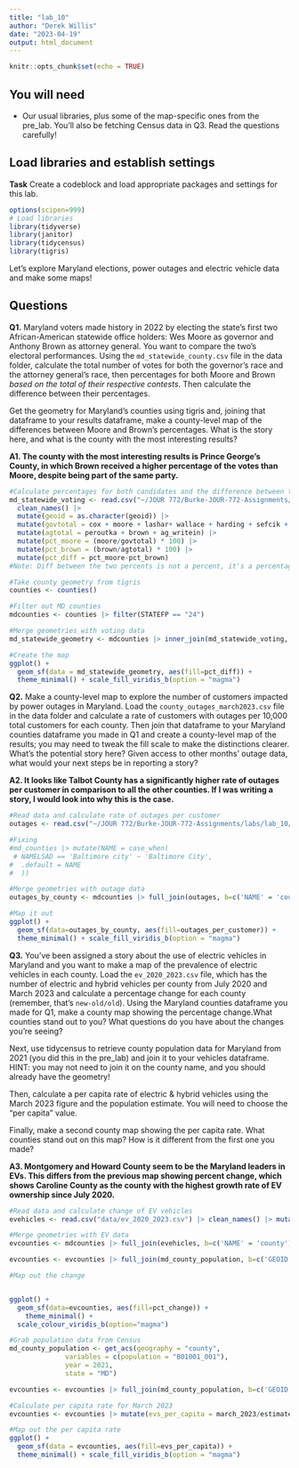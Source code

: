 ```yaml
---
title: "lab_10"
author: "Derek Willis"
date: "2023-04-19"
output: html_document
---
```


```r
knitr::opts_chunk$set(echo = TRUE)
```

## You will need

-   Our usual libraries, plus some of the map-specific ones from the pre_lab. You'll also be fetching Census data in Q3. Read the questions carefully!

## Load libraries and establish settings

**Task** Create a codeblock and load appropriate packages and settings for this lab.

```r
options(scipen=999)
# Load libraries
library(tidyverse)
library(janitor)
library(tidycensus)
library(tigris)
```

Let's explore Maryland elections, power outages and electric vehicle data and make some maps!

## Questions

**Q1.** Maryland voters made history in 2022 by electing the state's first two African-American statewide office holders: Wes Moore as governor and Anthony Brown as attorney general. You want to compare the two's electoral performances. Using the `md_statewide_county.csv` file in the data folder, calculate the total number of votes for both the governor's race and the attorney general's race, then percentages for both Moore and Brown *based on the total of their respective contests*. Then calculate the difference between their percentages.

Get the geometry for Maryland's counties using tigris and, joining that dataframe to your results dataframe, make a county-level map of the differences between Moore and Brown's percentages. What is the story here, and what is the county with the most interesting results?

**A1. The county with the most interesting results is Prince George's County, in which Brown received a higher percentage of the votes than Moore, despite being part of the same party.**

```r
#Calculate percentages for both candidates and the difference between them per county
md_statewide_voting <- read.csv("~/JOUR 772/Burke-JOUR-772-Assignments/labs/lab_10/data/md_statewide_county.csv") |> 
  clean_names() |> 
  mutate(geoid = as.character(geoid)) |>
  mutate(govtotal = cox + moore + lashar+ wallace + harding + sefcik + gov_writein) |>
  mutate(agtotal = peroutka + brown + ag_writein) |>
  mutate(pct_moore = (moore/govtotal) * 100) |>
  mutate(pct_brown = (brown/agtotal) * 100) |>
  mutate(pct_diff = pct_moore-pct_brown)
#Note: Diff between the two percents is not a percent, it's a percentage POINT. 
```

```r
#Take county geometry from tigris
counties <- counties()

#Filter out MD counties
mdcounties <- counties |> filter(STATEFP == "24")
```

```r
#Merge geometries with voting data
md_statewide_geometry <- mdcounties |> inner_join(md_statewide_voting, by=c('GEOID' = 'geoid'))

```

```r
#Create the map
ggplot() +
  geom_sf(data = md_statewide_geometry, aes(fill=pct_diff)) +
  theme_minimal() + scale_fill_viridis_b(option = "magma")
```

**Q2.** Make a county-level map to explore the number of customers impacted by power outages in Maryland. Load the `county_outages_march2023.csv` file in the data folder and calculate a rate of customers with outages per 10,000 total customers for each county. Then join that dataframe to your Maryland counties dataframe you made in Q1 and create a county-level map of the results; you may need to tweak the fill scale to make the distinctions clearer. What's the potential story here? Given access to other months' outage data, what would your next steps be in reporting a story?

**A2. It looks like Talbot County has a significantly higher rate of outages per customer in comparison to all the other counties. If I was writing a story, I would look into why this is the case.**

```r
#Read data and calculate rate of outages per customer
outages <- read.csv("~/JOUR 772/Burke-JOUR-772-Assignments/labs/lab_10/data/county_outages_march2023.csv") |> mutate(outages_per_customer = outage_customers/total_customers)

#Fixing
#md_counties |> mutate(NAME = case_when(
 # NAMELSAD == 'Baltimore city' ~ 'Baltimore City',
#  .default = NAME
#  ))
```

```r
#Merge geometries with outage data
outages_by_county <- mdcounties |> full_join(outages, b=c('NAME' = 'county'))
```

```r
#Map it out
ggplot() +
  geom_sf(data=outages_by_county, aes(fill=outages_per_customer)) +
  theme_minimal() + scale_fill_viridis_b(option = "magma")
```

**Q3.** You've been assigned a story about the use of electric vehicles in Maryland and you want to make a map of the prevalence of electric vehicles in each county. Load the `ev_2020_2023.csv` file, which has the number of electric and hybrid vehicles per county from July 2020 and March 2023 and calculate a percentage change for each county (remember, that's `new-old/old`). Using the Maryland counties dataframe you made for Q1, make a county map showing the percentage change.What counties stand out to you? What questions do you have about the changes you're seeing?

Next, use tidycensus to retrieve county population data for Maryland from 2021 (you did this in the pre_lab) and join it to your vehicles dataframe. HINT: you may not need to join it on the county name, and you should already have the geometry!

Then, calculate a per capita rate of electric & hybrid vehicles using the March 2023 figure and the population estimate. You will need to choose the "per capita" value.

Finally, make a second county map showing the per capita rate. What counties stand out on this map? How is it different from the first one you made?

**A3. Montgomery and Howard County seem to be the Maryland leaders in EVs. This differs from the previous map showing percent change, which shows Caroline County as the county with the highest growth rate of EV ownership since July 2020.**

```r
#Read data and calculate change of EV vehicles
evehicles <- read.csv("data/ev_2020_2023.csv") |> clean_names() |> mutate(pct_change = ((march_2023-july_2020)/july_2020)*100)
```

```r
#Merge geometries with EV data
evcounties <- mdcounties |> full_join(evehicles, b=c('NAME' = 'county'))

evcounties <- evcounties |> full_join(md_county_population, b=c('GEOID'))
```

```r
#Map out the change


ggplot() +
  geom_sf(data=evcounties, aes(fill=pct_change)) +
    theme_minimal() +
  scale_colour_viridis_b(option="magma")

```

```r
#Grab population data from Census
md_county_population <- get_acs(geography = "county",
              variables = c(population = "B01001_001"),
              year = 2021,
              state = "MD")

evcounties <- evcounties |> full_join(md_county_population, b=c('GEOID'))
```

```r
#Calculate per capita rate for March 2023
evcounties <- evcounties |> mutate(evs_per_capita = march_2023/estimate)
```

```r
#Map out the per capita rate
ggplot() +
  geom_sf(data = evcounties, aes(fill=evs_per_capita)) +
  theme_minimal() + scale_fill_viridis_b(option = "magma")
```
